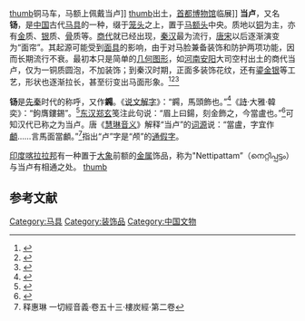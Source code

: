 {{Otheruses|subject=中国古代马具|other=法国小镇|当卢}}
[[image:Xian_China_Terracotta-Army-Museum-04.jpg|thumb]]铜马车，马额上佩戴当卢]]
[[image:海昏侯墓青铜当卢1.JPG|thumb]]出土，[[首都博物馆|首都博物馆]]临展]]
'''当卢'''，又名'''钖'''，是[[中国|中国]]古代[[马具|马具]]的一种，缀于[[笼头|笼头]]之上，置于[[马|马]][[额头|额头]]中央。质地以[[铜|铜]]为主，亦有[[金|金]]质、[[银|银]]质、[[骨|骨]]质等。[[商代|商代]]就已经出现，[[秦朝|秦]][[汉朝|汉]]最为流行，[[唐朝|唐]][[宋朝|宋]]以后逐渐演变为“面帘”。其起源可能受到[[面具|面具]]的影响，由于对马脸兼备装饰和防护两项功能，因而长期流行不衰。最初本只是简单的[[几何图形|几何图形]]，如[[河南|河南]][[安阳|安阳]]大司空村出土的商代当卢，仅为一铜质圆泡，不加装饰；到秦汉时期，正面多装饰花纹，还有[[鎏金|鎏金银]]等工艺，形状也逐渐拉长，甚至衍变出马面形象。<ref>{{cite book |year=1996 |author=顾朴光 |title=中国面具史 |publisher=贵州民族出版社 |location=贵阳 |page=151、152 |ISBN=7-5412-0531-1}}</ref><ref>{{cite book |year=1998 |author=秦勇，周汉 编著 |title=个人收藏 古玩类 |publisher=河北人民出版社 |location=石家庄 |page=56 |ISBN=7-202-02254-0}}</ref><ref>{{cite book |year=2014 |author=王巍 总主编 |title=中国考古学大辞典 |publisher=上海辞书出版社 |location=上海 |page=30 |ISBN=978-7-5326-4027-0}}</ref>

'''钖'''是[[先秦|先秦]]时代的称呼，又作'''鐊'''。《[[说文解字|说文解字]]》：“鐊，馬頭飾也。”<ref>{{cite web |url = http://ctext.org/shuo-wen-jie-zi/jin-bu3/zh | title=许慎 说文解字·卷十五·金部 }}</ref>《[[诗经|詩]]·大雅·韓奕》：“鉤膺鏤錫”。<ref>{{cite web |url = http://ctext.org/book-of-poetry/han-yi/zh |title = 詩經·大雅·蕩之什·韓奕 |accessdate = 2016-03-02 |archive-date = 2015-05-10 |archive-url = https://web.archive.org/web/20150510131719/http://ctext.org/book-of-poetry/han-yi/zh |dead-url = no }}</ref>[[东汉|东汉]][[郑玄|郑玄]]笺注此句说：“眉上曰鍚，刻金飾之，今當盧也。”<ref>{{cite web |url = http://ctext.org/library.pl?if=gb&file=77331&page=116| title= 毛詩·大雅·蕩之什·韓奕 影印本}}</ref>可知汉代已称之为当卢。唐《[[慧琳音义|慧琳音义]]》解释“当卢”的[[语源学|词源]]说：“當盧，字宜作[[头颅|顱]]……言馬面當顱。”<ref>释惠琳 一切經音義·卷五十三·樓炭經·第二卷</ref>指出“卢”字是“颅”的[[通假字|通假字]]。

[[印度|印度]][[喀拉拉邦|喀拉拉邦]]有一种置于[[大象|大象]]前额的[[金属|金属]]饰品，称为"Nettipattam”（നെറ്റിപ്പട്ടം）与当卢有相通之处。
[[image:Nettipattam.JPG|thumb]]

==参考文献==
{{reflist|2}}

{{马具}}

[[Category:马具|Category:马具]]
[[Category:装饰品|Category:装饰品]]
[[Category:中国文物|Category:中国文物]]